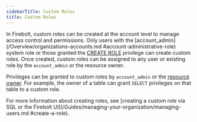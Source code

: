 ```yaml
---
sidebarTitle: Custom Roles
title: Custom Roles
---
```



In Firebolt, custom roles can be created at the account level to manage access control and permissions. Only users with the [account_admin](/Overview/organizations-accounts.md #account-administrative-role) system role or those granted the [CREATE ROLE](/sql_reference/commands/access-control/create-role.md ) privilege can create custom roles. Once created, custom roles can be assigned to any user or existing role by the `account_admin` or the resource owner. 

Privileges can be granted to custom roles by `account_admin` or the [resource owner](../ownership). For example, the owner of a table can grant `SELECT` privileges on that table to a custom role. 

For more information about creating roles, see [creating a custom role via SQL or the Firebolt UI](/Guides/managing-your-organization/managing-users.md #create-a-role). 